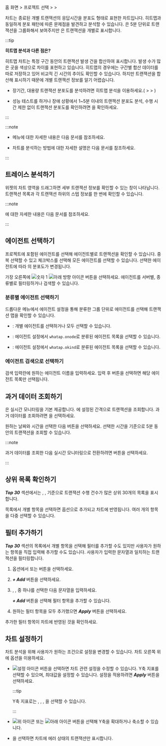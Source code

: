 홈 화면 &gt; 프로젝트 선택 &gt; <Cmdname sid="dashboard" className="uitext" /> &gt; <Cmdname sid="transaction_map" className="uitext" />

<Cmdname sid="transaction_map" className="uitext" /> 차트는 종료된 개별 트랜잭션의 응답시간을 분포도 형태로 표현한 차트입니다. 히트맵과 동일하게 분포 패턴에 따른 문제점을 발견하고 분석할 수 있습니다. <Cmdname sid="hitmap" className="uitext" />은 5분 단위로 트랜잭션을 그룹화해서 보여주지만 <Cmdname sid="transaction_map" className="uitext" />은 트랜잭션을 개별로 표시합니다.

<ImgLang img='dashboard-transaction-map.png' desc='트랜잭션 맵' />

:::tip 

**히트맵 분석과 다른 점은?**

히트맵 차트는 특정 구간 동안의 트랜잭션 발생 건을 합산하여 표시합니다. 발생 수가 많은 곳을 색상으로 차이를 표현하고 있습니다. 히트맵의 경우에는 구간별 합산 데이터를 따로 저장하고 있어 비교적 긴 시간의 추이도 확인할 수 있습니다. 하지만 트랜잭션을 합산해 표시하기 때문에 개별 트랜잭션 정보를 알기 어렵습니다.

* 장기간, 대용량 트랜잭션 분포도를 분석하려면 히트맵 분석을 이용하세요.(<Cmdname sid="project_menu" className="uitext" /> &gt; <Cmdname sid="analysis" className="uitext" /> &gt; <Cmdname sid="hitmap" className="uitext" />)

* 성능 테스트를 하거나 장애 상황에서 1\~5분 이내의 트랜잭션 분포도 분석, 수행 시간 제한 없이 트랜잭션 분포도를 확인하려면 <Cmdname sid="transaction_map" className="uitext" />을 확인하세요.

:::

:::note

* <Cmdname sid="hitmap" className="uitext" /> 메뉴에 대한 자세한 내용은 <Link to="trs-view">다음 문서</Link>를 참조하세요. 

* <Cmdname sid="hitmap_transaction" className="uitext" /> 차트를 분석하는 방법에 대한 자세한 설명은 <Link to="../best-practice-guides/about-apm-hitmap-class">다음 문서</Link>를 참조하세요.

:::

## 트레이스 분석하기

<Cmdname sid="transaction_map" className="uitext" /> 위젯의 차트 영역을 드래그하면 세부 트랜잭션 정보를 확인할 수 있는 <Cmdname sid="TTL06209" className="uitext" /> 창이 나타납니다. 트랜잭션 목록과 각 트랜잭션 하위의 스텝 정보를 한 번에 확인할 수 있습니다.

<ImgLang img='dashboard-txmap-tx-analysis.png' desc='트레이스 분석' />

:::note

 <Cmdname sid="TTL06209" className="uitext" />에 대한 자세한 내용은 <Link to="dashboard-hitmap-trace">다음 문서</Link>를 참조하세요.

:::


## 에이전트 선택하기

프로젝트에 포함된 에이전트를 선택해 에이전트별로 트랜잭션을 확인할 수 있습니다. 중복 선택할 수 있고 <Cmdname sid="select_all" className="uitext" /> 체크박스를 선택해 모든 에이전트를 선택할 수 있습니다. 선택한 에이전트에 따라 <Cmdname sid="transaction_map" className="uitext" />의 분포도가 변경됩니다.

<ImgLang img='dashboard-txmap-select-agent.png' desc='에이전트 선택' />

가장 오른쪽에 ![숫자 1](/img/number-01.png) ![아래 방향 아이콘](/img/down-arrow.svg) 버튼을 선택하세요. 에이전트를 서버별, 종류별로 필터링하거나 검색할 수 있습니다.

### 분류별 에이전트 선택하기

드롭다운 메뉴에서 에이전트 설정을 통해 분류한 그룹 단위로 에이전트를 선택해 트랜잭션 맵을 확인할 수 있습니다.

* <Cmdname sid="type_oid" className="uitext" />: 개별 에이전트를 선택하거나 모두 선택할 수 있습니다.

* <Cmdname sid="type_onode" className="uitext" />: 에이전트 설정에서 <code>whatap.onode</code>로 분류된 에이전트 목록을 선택할 수 있습니다.

* <Cmdname sid="type_okind" className="uitext" />: 에이전트 설정에서 <code>whatap.okind</code>로 분류된 에이전트 목록을 선택할 수 있습니다.

### 에이전트 검색으로 선택하기

검색 입력란에 원하는 에이전트 이름을 입력하세요. 입력 후 <Cmdname sid="apply_immediately" className="uitext" /> 버튼을 선택하면 해당 에이전트 목록만 선택됩니다.


## 과거 데이터 조회하기

<Cmdname sid="transaction_map" className="uitext" />은 실시간 모니터링을 기본 제공합니다. <Cmdname sid="duration" className="uitext" />에 설정된 간격으로 트랜잭션을 조회합니다. 과거 데이터를 조회하려면 <Cmdname sid="end_time" className="uitext" />을 선택하세요.

<ImgLang img='dashboard-txmap-select-time.png' desc='시간 선택' />

원하는 날짜와 시간을 선택한 다음 <Cmdname sid="ok" className="uitext" /> 버튼을 선택하세요. 선택한 시간을 기준으로 5분 동안의 트랜잭션을 조회할 수 있습니다.

:::note

과거 데이터를 조회한 다음 실시간 모니터링으로 전환하려면 <Cmdname sid="realtime" className="uitext" /> 버튼을 선택하세요.

:::


## 상위 목록 확인하기

***Top 30*** 섹션에서는 <Cmdname sid="TTL06918" className="uitext" />, <Cmdname sid="TTL06101" className="uitext" />, <Cmdname sid="ip" className="uitext" /> 기준으로 트랜잭션 수행 건수가 많은 상위 30개의 목록을 표시합니다. 

<ImgLang img='dashboard-txmap-top30.png' desc='Top 30' />

목록에서 개별 항목을 선택하면 <Cmdname sid="filter" className="uitext" /> 옵션으로 추가되고 <Cmdname sid="transaction_map" className="uitext" /> 차트에 반영됩니다. 여러 개의 항목을 다중 선택할 수 있습니다.


## 필터 추가하기

***Top 30*** 섹션의 목록에서 개별 항목을 선택해 필터를 추가할 수도 있지만 사용자가 원하는 항목을 직접 입력해 추가할 수도 있습니다. 사용자가 입력한 문자열과 일치하는 트랜잭션을 필터링합니다.

1. <Cmdname sid="filter" className="uitext" /> 옵션에서 <Cmdname sid="add_filter" className="uitext" /> 또는 <LinkImage img="ico-add.svg" className="ico" /> 버튼을 선택하세요.

1. ***+ Add*** 버튼을 선택하세요.

1. <Cmdname sid="TTL06918" className="uitext" />, <Cmdname sid="TTL06101" className="uitext" />, <Cmdname sid="ip" className="uitext" /> 중 하나를 선택한 다음 문자열을 입력하세요.

    <ImgLang img='dashboard-txmap-filter.png' desc='필터 추가' />

    ***+ Add*** 버튼을 선택해 필터 항목을 추가할 수 있습니다.

1. 원하는 필터 항목을 모두 추가했으면 ***Apply*** 버튼을 선택하세요.

추가한 필터 항목이 <Cmdname sid="transaction_map" className="uitext" /> 차트에 반영된 것을 확인하세요.


## 차트 설정하기

차트 분석을 위해 사용자가 원하는 조건으로 설정을 변경할 수 있습니다. <Cmdname sid="transaction_map" className="uitext" /> 차트 오른쪽 위에 옵션을 이용하세요.

<ImgLang img='transaction-map-setting.png' desc='트랜잭션 맵 설정' />

* ![설정 아이콘](/img/ico-setting.svg) 버튼을 선택하면 차트 관련 설정을 수정할 수 있습니다. Y축 지표를 선택할 수 있으며, 최대값을 설정할 수 있습니다. 설정을 적용하려면 ***Apply*** 버튼을 선택하세요.

  :::tip

  Y축 지표로는 <Cmdname sid="TTL06361" className="uitext" />, <Cmdname sid="TTL06364" className="uitext" />, <Cmdname sid="TTL06972" className="uitext" />, <Cmdname sid="TTL06362" className="uitext" />을 선택할 수 있습니다.

  :::

* ![위 아이콘](/img/up-arrow.svg) 또는 ![아래 아이콘](/img/down-arrow.svg) 버튼을 선택해 Y축을 확대하거나 축소할 수 있습니다.

* <Cmdname sid="error_only" className="uitext" />을 선택하면 차트에 에러 상태의 트랜잭션만 표시합니다.